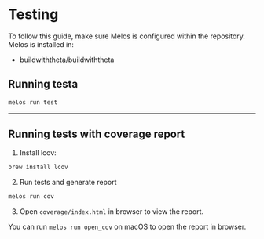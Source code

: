 # Testing

To follow this guide, make sure Melos is configured within the repository.
Melos is installed in:
- buildwiththeta/buildwiththeta

## Running testa

```bash
melos run test
```

---

## Running tests with coverage report

1. Install lcov:

```bash
brew install lcov
```

2. Run tests and generate report

```bash
melos run cov
```

3. Open `coverage/index.html` in browser to view the report.

You can run `melos run open_cov` on macOS to open the report in browser.
